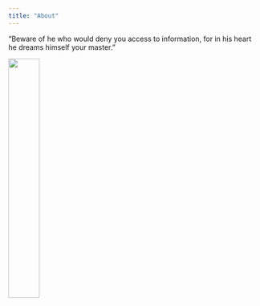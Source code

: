 ```yaml
---
title: "About"
---
```


"Beware of he who would deny you access to information, for in his heart he dreams himself your master. "

![](./assets/class.jpg){fig-align="center" width=35%}